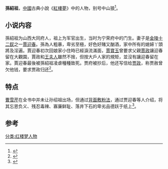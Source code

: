 {{红楼梦人物
|出场回目=第079回
|house = 孙府
|family= 孙家
|spouse= [[贾迎春|贾迎春]]
}}
'''孫紹祖'''，[[中國|中國]]古典小說《[[紅樓夢|紅樓夢]]》中的人物，别号中山狼<ref>{{Cite book|title=红楼笔记|last=崔宇著|first=|publisher=长春：[[东北师范大学出版社|东北师范大学出版社]]|year=2011.05|isbn=978-7-5602-6905-4|location=|pages=73-74}}</ref>。

==小说内容 ==
孫紹祖为山西大同府人，祖上为军官出生，当时为宁荣府中的门生。妻子是[[金陵十二釵|金陵十二釵]]之一[[賈迎春|賈迎春]]。孫為人粗暴，卑劣至極，好色好賭又酗酒，家中所有的媳婦丫頭將及淫遍。賈迎春初次回娘家小住時已經淚流滿面，[[賈寶玉|賈寶玉]]曾要求父親[[賈政|賈政]]讓迎春留在大觀園，賈政和[[王夫人_(红楼梦)|王夫人]]雖然不捨，但按大戶人家的規矩，並沒有讓迎春留在家。賈迎春最後被孫紹祖凌虐種種致死。贾府被抄后，他还写信给[[贾政|贾政]]，称贾赦曾欠他钱，要求贾政归还<ref>{{Cite book|title=红楼梦人物大全 缩印版|last=韩金瑞，贾文忠编著|first=|publisher=北京：[[商务印书馆|商务印书馆]]国际有限公司|year=2008.01|isbn=978-7-80103-541-7|location=|pages=446-447}}</ref>。

== 特点 ==
[[曹雪芹|曹雪芹]]在全书中并未让孙绍祖出场，但通过[[背面敷粉法|背面敷粉法]]，通过贾迎春等人介绍，将其忘恩负义、残忍毒辣、寡廉鲜耻、落井下石的卑劣品德跃于纸上<ref>{{Cite book|title=中国古代小说人物辞典|last=苗壮主编|first=|publisher=济南：[[齐鲁书社|齐鲁书社]]|year=1991.05|isbn=7-5333-0052-1|location=|pages=581}}</ref>。

==参考==
{{reflist}}
{{红楼梦}}

[[分类:红楼梦人物|分类:红楼梦人物]]